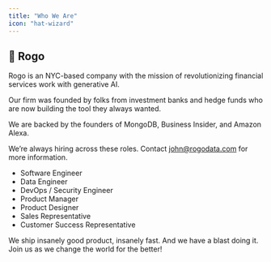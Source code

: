 ```yaml
---
title: "Who We Are"
icon: "hat-wizard"
---
```


## 🪪 Rogo

Rogo is an NYC-based company with the mission of revolutionizing financial services work with generative AI.

Our firm was founded by folks from investment banks and hedge funds who are now building the tool they always wanted.

We are backed by the founders of MongoDB, Business Insider, and Amazon Alexa.

We’re always hiring across these roles. Contact john@rogodata.com for more information.
- Software Engineer
- Data Engineer
- DevOps / Security Engineer
- Product Manager
- Product Designer
- Sales Representative
- Customer Success Representative

We ship insanely good product, insanely fast. And we have a blast doing it. Join us as we change the world for the better!